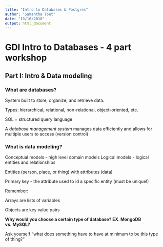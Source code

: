 ```yaml
---
title: "Intro to Databases & Postgres"
author: "Samantha Toet"
date: "10/16/2018"
output: html_document
---
```


# GDI Intro to Databases - 4 part workshop

## Part I: Intro & Data modeling

### What are databases?

System built to store, organize, and retrieve data. 

Types: hierarchical, relational, non-relational, object-oriented, etc.

SQL = structured query language

A *database management system* manages data efficiently and allows for multiple users to access (version control)

### What is data modeling?

Conceptual models - high level domain models
Logical models - logical entities and relationships 

Entities (person, place, or thing) with attributes (data)

Primary key - the attribute used to id a specific entity (must be unique!)

Remember:

Arrays are lists of variables

Objects are key value pairs 

**Why would you choose a certain type of database? EX. MongoDB vs. MySQL?**

Ask yourself "what does something have to have at minimum to be this type of thing?"






